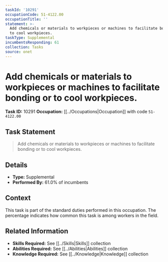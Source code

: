 ```yaml
---
taskId: '10291'
occupationCode: 51-4122.00
occupationTitle: ''
statement: >-
  Add chemicals or materials to workpieces or machines to facilitate bonding or
  to cool workpieces.
taskType: Supplemental
incumbentsResponding: 61
collection: Tasks
source: onet
---
```

# Add chemicals or materials to workpieces or machines to facilitate bonding or to cool workpieces.

**Task ID:** 10291
**Occupation:** [[../Occupations|Occupation]] with code `51-4122.00`

## Task Statement

> Add chemicals or materials to workpieces or machines to facilitate bonding or to cool workpieces.

## Details

- **Type:** Supplemental
- **Performed By:** 61.0% of incumbents

## Context

This task is part of the standard duties performed in this occupation. The percentage indicates how common this task is among workers in the field.

## Related Information

- **Skills Required:** See [[../Skills|Skills]] collection
- **Abilities Required:** See [[../Abilities|Abilities]] collection
- **Knowledge Required:** See [[../Knowledge|Knowledge]] collection
